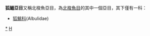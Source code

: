 {{Automatic taxobox
| taxon = Albuloidei
| authority = 
| subdivision_ranks = [[科|科]]
| subdivision = * 見內文
}}
'''狐鰮亞目'''又稱北梭魚亞目，為[[北梭魚目|北梭魚目]]的其中一個亞目，其下僅有一科：
*[[狐鰮科|狐鰮科]](Albulidae)
{{Taxonbar|from=Q2831976}}

[[Category:狐鰮亞目|*]]
[[Category:北梭魚目|H]]
